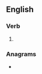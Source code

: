 {{also|latinizes}}
==English==

===Verb===
{{head|en|verb form}}

# {{en-third-person singular of|Latinize}}

===Anagrams===
* {{anagrams|en|a=aeiilnstz|Stalinize|zinalsite}}